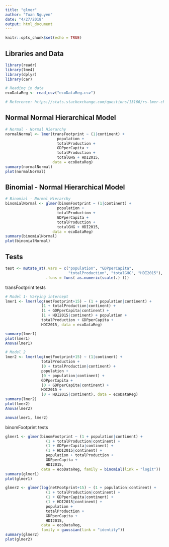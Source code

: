 ```yaml
---
title: "glmer"
author: "Tuan Nguyen"
date: "4/27/2018"
output: html_document
---
```


```r
knitr::opts_chunk$set(echo = TRUE)
```

## Libraries and Data
```r
library(readr)
library(lme4)
library(dplyr)
library(car)

# Reading in data
ecoDataReg <- read_csv("ecoDataReg.csv")

# Reference: https://stats.stackexchange.com/questions/13166/rs-lmer-cheat-sheet
```

## Normal Normal Hierarchical Model
```r
# Normal - Normal Hierarchy
normalNormal <- lmer(transFootprint ~ (1|continent) + 
                       population + 
                       totalProduction +
                       GDPperCapita + 
                       totalProduction + 
                       totalGHG + HDI2015, 
                     data = ecoDataReg)
summary(normalNormal)
plot(normalNormal)
```

## Binomial - Normal Hierarchical Model
```r
# Binomial - Normal Hierarchy
binomialNormal <- glmer(binomFootprint ~ (1|continent) + 
                       population + 
                       totalProduction +
                       GDPperCapita + 
                       totalProduction + 
                       totalGHG + HDI2015, 
                     data = ecoDataReg)
summary(binomialNormal)
plot(binomialNormal)
```


## Tests
```r
test <- mutate_at(.vars = c("population", "GDPperCapita", 
                            "totalProduction", "totalGHG", "HDI2015"), 
                  .funs = funs( as.numeric(scale(.) )))
```

transFootprint tests
```r
# Model 1- Varying intercept
lmer1 <- lmer(log(netFootprint+15) ~ (1 + population|continent) + 
                (1 + totalProduction|continent) + 
                (1 + GDPperCapita|continent) + 
                (1 + HDI2015|continent) + population + 
                totalProduction + GDPperCapita + 
                HDI2015, data = ecoDataReg)

summary(lmer1)
plot(lmer1)
Anova(lmer1)

# Model 2
lmer2 <- lmer(log(netFootprint+15) ~ (1|continent) + 
                totalProduction + 
                (0 + totalProduction|continent) + 
                population + 
                (0 + population|continent) + 
                GDPperCapita + 
                (0 + GDPperCapita|continent) + 
                HDI2015 + 
                (0 + HDI2015|continent), data = ecoDataReg)
summary(lmer2)
plot(lmer2)
Anova(lmer2)

anova(lmer1, lmer2)
```

binomFootprint tests
```r
glmer1 <- glmer(binomFootprint ~ (1 + population|continent) + 
                  (1 + totalProduction|continent) + 
                  (1 + GDPperCapita|continent) + 
                  (1 + HDI2015|continent) + 
                  population + totalProduction + 
                  GDPperCapita + 
                  HDI2015, 
                data = ecoDataReg, family = binomial(link = "logit"))  
summary(glmer1)
plot(glmer1)

glmer2 <- glmer(log(netFootprint+15) ~ (1 + population|continent) + 
                  (1 + totalProduction|continent) + 
                  (1 + GDPperCapita|continent) + 
                  (1 + HDI2015|continent) + 
                  population + 
                  totalProduction + 
                  GDPperCapita + 
                  HDI2015, 
                data = ecoDataReg, 
                family = gaussian(link = "identity"))  
summary(glmer2)
plot(glmer2)

```

